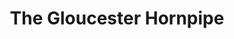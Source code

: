 ---
title: The Gloucester Hornpipe
tuneMeta:
    type:
        - session
    relatedLinks:
        - link:
            url: https://youtu.be/tXstNa6E-ag
            text: The Old Swan Band (YouTube)
    relatedTunes: 
        - Polly Put The Kettle On
tuneDots:
    - dots:
        image: 
            src: /tunes/the-gloucester-hornpipe/the-gloucester-hornpipe.jpg
            height: 894
            width: 1280
            alt: The Gloucester Hornpipe
---